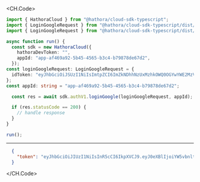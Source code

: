
<CH.Code>
```typescript LoginGoogle.ts
import { HathoraCloud } from "@hathora/cloud-sdk-typescript";
import { LoginGoogleRequest } from "@hathora/cloud-sdk-typescript/dist/models/components";
import { LoginGoogleRequest } from "@hathora/cloud-sdk-typescript/dist/models/operations";

async function run() {
  const sdk = new HathoraCloud({
    hathoraDevToken: "",
    appId: "app-af469a92-5b45-4565-b3c4-b79878de67d2",
  });
const loginGoogleRequest: LoginGoogleRequest = {
  idToken: "eyJhbGciOiJSUzI1NiIsImtpZCI6ImZkNDhhNzUxMzhkOWQ0OGYwYWE2MzVlZjU2OWM0ZTE5NmY3YWU4ZDYiLCJ0eXAiOiJKV1QifQ.eyJpc3MiOiJhY2NvdW50cy5nb29nbGUuY29tIiwiYXpwIjoiODQ4NDEyODI2Nzg4LW00bXNyYjZxNDRkbTJ1ZTNrZ3Z1aTBmcTdrZGE1NWxzLmFwcHMuZ29vZ2xldXNlcmNvbnRlbnQuY29tIiwiYXVkIjoiODQ4NDEyODI2Nzg4LW00bXNyYjZxNDRkbTJ1ZTNrZ3Z1aTBmcTdrZGE1NWxzLmFwcHMuZ29vZ2xldXNlcmNvbnRlbnQuY29tIiwic3ViIjoiMTE0NTQyMzMwNzI3MTU2MTMzNzc2IiwiZW1haWwiOiJocGFdkeivmeuzQGdtYWlsLmNvbSIsImVtYWlsX3ZlcmlmaWVkIjp0cnVlLCJhdF9oYXNoIjoidno1NGhhdTNxbnVR",
};
const appId: string = "app-af469a92-5b45-4565-b3c4-b79878de67d2";

  const res = await sdk.authV1.loginGoogle(loginGoogleRequest, appId);

  if (res.statusCode == 200) {
    // handle response
  }
}

run();
```
---

```json Example Response
  {
    "token": "eyJhbGciOiJIUzI1NiIsInR5cCI6IkpXVCJ9.eyJ0eXBlIjoiYW5vbnltb3VzIiwiaWQiOiJ3aDA4eWN3eTJwOSIsIm5hbWUiOiJqaXR0ZXJ5LXNhbG1vbi1ndWxsIiwiaWF0IjoxNjg5MzQ5MTk3fQ.-LzlPhZw2tw0ycZ229IRHwwmINGKWNPFMDrXOphLjEk"
  }
```
</CH.Code>
